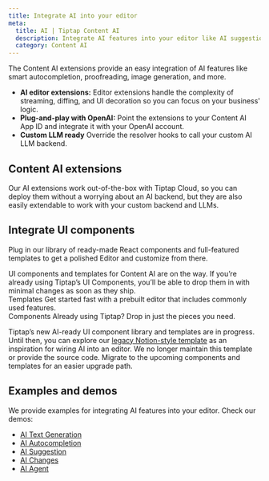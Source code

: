 ```yaml
---
title: Integrate AI into your editor
meta:
  title: AI | Tiptap Content AI
  description: Integrate AI features into your editor like AI suggestions, autocompletion, stream responses… more in our docs.
  category: Content AI
---
```



The Content AI extensions provide an easy integration of AI features like smart autocompletion, proofreading, image generation, and more.

- **AI editor extensions:** Editor extensions handle the complexity of streaming, diffing, and UI decoration so you can focus on your business' logic.
- **Plug-and-play with OpenAI:** Point the extensions to your Content AI App ID and integrate it with your OpenAI account.
- **Custom LLM ready** Override the resolver hooks to call your custom AI LLM backend.

## Content AI extensions

Our AI extensions work out-of-the-box with Tiptap Cloud, so you can deploy them without a worrying about an AI backend, but they are also easily extendable to work with your custom backend and LLMs.

<div className="grid sm:grid-cols-2 gap-5">
  <ProductCard
    title="AI Generation"
    description="In-line content generation and manipulation with your custom LLM or OpenAI."
    tags={['Cloud', 'On premises']}
    documentationUrl="/content-ai/capabilities/generation/overview"
    icon={contentAIIcon.src}
  />
  <ProductCard
    title="AI Suggestion"
    description="Show proofreading suggestions in your editor."
    tags={['Beta', 'Cloud', 'On premises']}
    documentationUrl="/content-ai/capabilities/suggestion/overview"
    icon={contentAIIcon.src}
  />
  <ProductCard
    title="AI Changes"
    description="Review AI-generated content."
    tags={['Beta']}
    documentationUrl="/content-ai/capabilities/changes/overview"
    icon={contentAIIcon.src}
  />
  <ProductCard
    title="AI Agent"
    description="Integrate an AI Assistant that can read and edit your document based on a user-defined task."
    tags={['Beta', 'Cloud', 'On premises']}
    documentationUrl="/content-ai/capabilities/agent/overview"
    icon={contentAIIcon.src}
  />
</div>

## Integrate UI components

Plug in our library of ready-made React components and full-featured templates to get a polished Editor and customize from there.

<Callout title="Content AI components coming soon" variant="hint">
  UI components and templates for Content AI are on the way. If you’re already using Tiptap’s UI
  Components, you’ll be able to drop them in with minimal changes as soon as they ship.
</Callout>

<div>
  <CardGrid.Wrapper>
    <CardGrid.Item asChild>
      <Link href="/ui-components/templates/simple-editor">
        <CardGrid.ItemImage
          asNextImage
          src={cardCoverSimpleEditorTemplate.src}
          width={cardCoverSimpleEditorTemplate.width}
          height={cardCoverSimpleEditorTemplate.height}
          alt="Image"
        />
        <div>
          <CardGrid.ItemTitle>Templates</CardGrid.ItemTitle>
          <CardGrid.ItemParagraph>
            Get started fast with a prebuilt editor that includes commonly used features.
          </CardGrid.ItemParagraph>
        </div>
        <CardGrid.ItemFooter />
      </Link>
    </CardGrid.Item>
    <CardGrid.Item asChild>
      <Link href="/ui-components/components/overview">
        <CardGrid.ItemImage
          asNextImage
          src={cardCoverUIComponents.src}
          width={cardCoverUIComponents.width}
          height={cardCoverUIComponents.height}
          alt="Image"
        />
        <div>
          <CardGrid.ItemTitle>Components</CardGrid.ItemTitle>
          <CardGrid.ItemParagraph>
            Already using Tiptap? Drop in just the pieces you need.
          </CardGrid.ItemParagraph>
        </div>
        <CardGrid.ItemFooter />
      </Link>
    </CardGrid.Item>
  </CardGrid.Wrapper>
</div>

Tiptap’s new AI-ready UI component library and templates are in progress. Until then, you can explore our [legacy Notion-style template](https://templates.tiptap.dev/) as an inspiration for wiring AI into an editor. We no longer maintain this template or provide the source code. Migrate to the upcoming components and templates for an easier upgrade path.

## Examples and demos

We provide examples for integrating AI features into your editor. Check our demos:

- [AI Text Generation](/content-ai/capabilities/generation/overview)
- [AI Autocompletion](/content-ai/capabilities/generation/text-generation/autocompletion)
- [AI Suggestion](/content-ai/capabilities/suggestion/overview)
- [AI Changes](/content-ai/capabilities/changes/overview)
- [AI Agent](/content-ai/capabilities/agent/overview)
